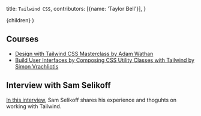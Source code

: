   title: `Tailwind CSS`,
  contributors: [{name: 'Taylor Bell'}],
}

  <UltimateGuide meta={meta}>{children}</UltimateGuide>
)

## Courses

- [Design with Tailwind CSS Masterclass by Adam Wathan](/courses/design-with-tailwind-css-masterclass-f0db)
- [Build User Interfaces by Composing CSS Utility Classes with Tailwind by Simon Vrachliotis
  ](/courses/build-user-interfaces-by-composing-css-utility-classes-with-tailwind)

## Interview with Sam Selikoff

[In this interview](/learn/tailwind/utility-css-with-tailwind-sam-selikoff), Sam Selikoff shares his experience and thoguhts on working with Tailwind.
